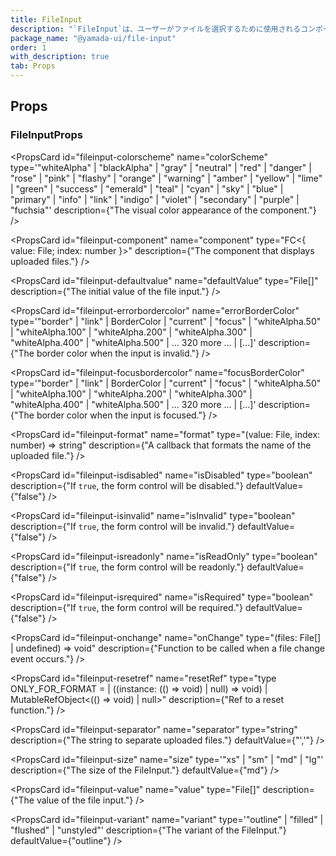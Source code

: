 ```yaml
---
title: FileInput
description: "`FileInput`は、ユーザーがファイルを選択するために使用されるコンポーネントです。"
package_name: "@yamada-ui/file-input"
order: 1
with_description: true
tab: Props
---
```


## Props

### FileInputProps

<PropsCard id="fileinput-_accept" name="_accept" type="CSSUIObject" />

<PropsCard id="fileinput-_active" name="_active" type="CSSUIObject" />

<PropsCard id="fileinput-_after" name="_after" type="CSSUIObject" />

<PropsCard id="fileinput-_anylink" name="_anyLink" type="CSSUIObject" />

<PropsCard id="fileinput-_autofill" name="_autofill" type="CSSUIObject" />

<PropsCard id="fileinput-_backdrop" name="_backdrop" type="CSSUIObject" />

<PropsCard id="fileinput-_before" name="_before" type="CSSUIObject" />

<PropsCard id="fileinput-_between" name="_between" type="CSSUIObject" />

<PropsCard id="fileinput-_blank" name="_blank" type="CSSUIObject" />

<PropsCard id="fileinput-_checked" name="_checked" type="CSSUIObject" />

<PropsCard id="fileinput-_cue" name="_cue" type="CSSUIObject" />

<PropsCard id="fileinput-_cueregion" name="_cueRegion" type="CSSUIObject" />

<PropsCard id="fileinput-_dark" name="_dark" type="CSSUIObject" />

<PropsCard id="fileinput-_default" name="_default" type="CSSUIObject" />

<PropsCard id="fileinput-_disabled" name="_disabled" type="CSSUIObject" />

<PropsCard id="fileinput-_empty" name="_empty" type="CSSUIObject" />

<PropsCard id="fileinput-_enabled" name="_enabled" type="CSSUIObject" />

<PropsCard id="fileinput-_end" name="_end" type="CSSUIObject" />

<PropsCard id="fileinput-_even" name="_even" type="CSSUIObject" />

<PropsCard id="fileinput-_expanded" name="_expanded" type="CSSUIObject" />

<PropsCard
  id="fileinput-_fileselector"
  name="_fileSelector"
  type="CSSUIObject"
/>

<PropsCard id="fileinput-_filled" name="_filled" type="CSSUIObject" />

<PropsCard id="fileinput-_first" name="_first" type="CSSUIObject" />

<PropsCard id="fileinput-_firstletter" name="_firstLetter" type="CSSUIObject" />

<PropsCard id="fileinput-_firstline" name="_firstLine" type="CSSUIObject" />

<PropsCard id="fileinput-_focus" name="_focus" type="CSSUIObject" />

<PropsCard
  id="fileinput-_focusvisible"
  name="_focusVisible"
  type="CSSUIObject"
/>

<PropsCard id="fileinput-_focuswithin" name="_focusWithin" type="CSSUIObject" />

<PropsCard id="fileinput-_fullscreen" name="_fullScreen" type="CSSUIObject" />

<PropsCard id="fileinput-_grabbed" name="_grabbed" type="CSSUIObject" />

<PropsCard id="fileinput-_groupaccept" name="_groupAccept" type="CSSUIObject" />

<PropsCard id="fileinput-_groupactive" name="_groupActive" type="CSSUIObject" />

<PropsCard id="fileinput-_groupblank" name="_groupBlank" type="CSSUIObject" />

<PropsCard
  id="fileinput-_groupchecked"
  name="_groupChecked"
  type="CSSUIObject"
/>

<PropsCard
  id="fileinput-_groupdisabled"
  name="_groupDisabled"
  type="CSSUIObject"
/>

<PropsCard
  id="fileinput-_groupenabled"
  name="_groupEnabled"
  type="CSSUIObject"
/>

<PropsCard
  id="fileinput-_groupexpanded"
  name="_groupExpanded"
  type="CSSUIObject"
/>

<PropsCard id="fileinput-_groupfocus" name="_groupFocus" type="CSSUIObject" />

<PropsCard
  id="fileinput-_groupfocusvisible"
  name="_groupFocusVisible"
  type="CSSUIObject"
/>

<PropsCard
  id="fileinput-_groupfocuswithin"
  name="_groupFocusWithin"
  type="CSSUIObject"
/>

<PropsCard
  id="fileinput-_groupgrabbed"
  name="_groupGrabbed"
  type="CSSUIObject"
/>

<PropsCard
  id="fileinput-_grouphorizontal"
  name="_groupHorizontal"
  type="CSSUIObject"
/>

<PropsCard id="fileinput-_grouphover" name="_groupHover" type="CSSUIObject" />

<PropsCard id="fileinput-_groupidle" name="_groupIdle" type="CSSUIObject" />

<PropsCard
  id="fileinput-_groupinvalid"
  name="_groupInvalid"
  type="CSSUIObject"
/>

<PropsCard id="fileinput-_grouploaded" name="_groupLoaded" type="CSSUIObject" />

<PropsCard
  id="fileinput-_grouploading"
  name="_groupLoading"
  type="CSSUIObject"
/>

<PropsCard
  id="fileinput-_groupoptional"
  name="_groupOptional"
  type="CSSUIObject"
/>

<PropsCard
  id="fileinput-_groupplaceholdershown"
  name="_groupPlaceholderShown"
  type="CSSUIObject"
/>

<PropsCard
  id="fileinput-_grouppressed"
  name="_groupPressed"
  type="CSSUIObject"
/>

<PropsCard
  id="fileinput-_groupreadonly"
  name="_groupReadOnly"
  type="CSSUIObject"
/>

<PropsCard
  id="fileinput-_groupreadwrite"
  name="_groupReadWrite"
  type="CSSUIObject"
/>

<PropsCard id="fileinput-_groupreject" name="_groupReject" type="CSSUIObject" />

<PropsCard
  id="fileinput-_grouprequired"
  name="_groupRequired"
  type="CSSUIObject"
/>

<PropsCard
  id="fileinput-_groupselected"
  name="_groupSelected"
  type="CSSUIObject"
/>

<PropsCard
  id="fileinput-_groupuserinvalid"
  name="_groupUserInvalid"
  type="CSSUIObject"
/>

<PropsCard id="fileinput-_groupvalid" name="_groupValid" type="CSSUIObject" />

<PropsCard
  id="fileinput-_groupvertical"
  name="_groupVertical"
  type="CSSUIObject"
/>

<PropsCard id="fileinput-_hidden" name="_hidden" type="CSSUIObject" />

<PropsCard id="fileinput-_holiday" name="_holiday" type="CSSUIObject" />

<PropsCard id="fileinput-_horizontal" name="_horizontal" type="CSSUIObject" />

<PropsCard id="fileinput-_hover" name="_hover" type="CSSUIObject" />

<PropsCard id="fileinput-_idle" name="_idle" type="CSSUIObject" />

<PropsCard
  id="fileinput-_indeterminate"
  name="_indeterminate"
  type="CSSUIObject"
/>

<PropsCard id="fileinput-_inrange" name="_inRange" type="CSSUIObject" />

<PropsCard id="fileinput-_invalid" name="_invalid" type="CSSUIObject" />

<PropsCard id="fileinput-_last" name="_last" type="CSSUIObject" />

<PropsCard id="fileinput-_light" name="_light" type="CSSUIObject" />

<PropsCard id="fileinput-_link" name="_link" type="CSSUIObject" />

<PropsCard id="fileinput-_loaded" name="_loaded" type="CSSUIObject" />

<PropsCard id="fileinput-_loading" name="_loading" type="CSSUIObject" />

<PropsCard id="fileinput-_marker" name="_marker" type="CSSUIObject" />

<PropsCard id="fileinput-_mediadark" name="_mediaDark" type="CSSUIObject" />

<PropsCard id="fileinput-_medialight" name="_mediaLight" type="CSSUIObject" />

<PropsCard
  id="fileinput-_mediareducemotion"
  name="_mediaReduceMotion"
  type="CSSUIObject"
/>

<PropsCard id="fileinput-_modal" name="_modal" type="CSSUIObject" />

<PropsCard
  id="fileinput-_nativeactive"
  name="_nativeActive"
  type="CSSUIObject"
/>

<PropsCard
  id="fileinput-_nativechecked"
  name="_nativeChecked"
  type="CSSUIObject"
/>

<PropsCard
  id="fileinput-_nativedisabled"
  name="_nativeDisabled"
  type="CSSUIObject"
/>

<PropsCard id="fileinput-_nativefocus" name="_nativeFocus" type="CSSUIObject" />

<PropsCard
  id="fileinput-_nativefocusvisible"
  name="_nativeFocusVisible"
  type="CSSUIObject"
/>

<PropsCard
  id="fileinput-_nativefocuswithin"
  name="_nativeFocusWithin"
  type="CSSUIObject"
/>

<PropsCard
  id="fileinput-_nativehidden"
  name="_nativeHidden"
  type="CSSUIObject"
/>

<PropsCard id="fileinput-_nativehover" name="_nativeHover" type="CSSUIObject" />

<PropsCard
  id="fileinput-_nativereadonly"
  name="_nativeReadOnly"
  type="CSSUIObject"
/>

<PropsCard
  id="fileinput-_nativetarget"
  name="_nativeTarget"
  type="CSSUIObject"
/>

<PropsCard id="fileinput-_nativevalid" name="_nativeValid" type="CSSUIObject" />

<PropsCard id="fileinput-_notfirst" name="_notFirst" type="CSSUIObject" />

<PropsCard id="fileinput-_notlast" name="_notLast" type="CSSUIObject" />

<PropsCard id="fileinput-_nottarget" name="_notTarget" type="CSSUIObject" />

<PropsCard id="fileinput-_odd" name="_odd" type="CSSUIObject" />

<PropsCard id="fileinput-_only" name="_only" type="CSSUIObject" />

<PropsCard id="fileinput-_optional" name="_optional" type="CSSUIObject" />

<PropsCard id="fileinput-_outrange" name="_outRange" type="CSSUIObject" />

<PropsCard id="fileinput-_outside" name="_outside" type="CSSUIObject" />

<PropsCard id="fileinput-_paused" name="_paused" type="CSSUIObject" />

<PropsCard id="fileinput-_peeraccept" name="_peerAccept" type="CSSUIObject" />

<PropsCard id="fileinput-_peeractive" name="_peerActive" type="CSSUIObject" />

<PropsCard id="fileinput-_peerblank" name="_peerBlank" type="CSSUIObject" />

<PropsCard id="fileinput-_peerchecked" name="_peerChecked" type="CSSUIObject" />

<PropsCard
  id="fileinput-_peerdisabled"
  name="_peerDisabled"
  type="CSSUIObject"
/>

<PropsCard id="fileinput-_peerenabled" name="_peerEnabled" type="CSSUIObject" />

<PropsCard
  id="fileinput-_peerexpanded"
  name="_peerExpanded"
  type="CSSUIObject"
/>

<PropsCard id="fileinput-_peerfocus" name="_peerFocus" type="CSSUIObject" />

<PropsCard
  id="fileinput-_peerfocusvisible"
  name="_peerFocusVisible"
  type="CSSUIObject"
/>

<PropsCard
  id="fileinput-_peerfocuswithin"
  name="_peerFocusWithin"
  type="CSSUIObject"
/>

<PropsCard id="fileinput-_peergrabbed" name="_peerGrabbed" type="CSSUIObject" />

<PropsCard
  id="fileinput-_peerhorizontal"
  name="_peerHorizontal"
  type="CSSUIObject"
/>

<PropsCard id="fileinput-_peerhover" name="_peerHover" type="CSSUIObject" />

<PropsCard id="fileinput-_peeridle" name="_peerIdle" type="CSSUIObject" />

<PropsCard id="fileinput-_peerinvalid" name="_peerInvalid" type="CSSUIObject" />

<PropsCard id="fileinput-_peerloaded" name="_peerLoaded" type="CSSUIObject" />

<PropsCard id="fileinput-_peerloading" name="_peerLoading" type="CSSUIObject" />

<PropsCard
  id="fileinput-_peeroptional"
  name="_peerOptional"
  type="CSSUIObject"
/>

<PropsCard
  id="fileinput-_peerplaceholdershown"
  name="_peerPlaceholderShown"
  type="CSSUIObject"
/>

<PropsCard id="fileinput-_peerpressed" name="_peerPressed" type="CSSUIObject" />

<PropsCard
  id="fileinput-_peerreadonly"
  name="_peerReadOnly"
  type="CSSUIObject"
/>

<PropsCard
  id="fileinput-_peerreadwrite"
  name="_peerReadWrite"
  type="CSSUIObject"
/>

<PropsCard id="fileinput-_peerreject" name="_peerReject" type="CSSUIObject" />

<PropsCard
  id="fileinput-_peerrequired"
  name="_peerRequired"
  type="CSSUIObject"
/>

<PropsCard
  id="fileinput-_peerselected"
  name="_peerSelected"
  type="CSSUIObject"
/>

<PropsCard
  id="fileinput-_peeruserinvalid"
  name="_peerUserInvalid"
  type="CSSUIObject"
/>

<PropsCard id="fileinput-_peervalid" name="_peerValid" type="CSSUIObject" />

<PropsCard
  id="fileinput-_peervertical"
  name="_peerVertical"
  type="CSSUIObject"
/>

<PropsCard id="fileinput-_picture" name="_picture" type="CSSUIObject" />

<PropsCard id="fileinput-_placeholder" name="_placeholder" type="CSSUIObject" />

<PropsCard
  id="fileinput-_placeholdershown"
  name="_placeholderShown"
  type="CSSUIObject"
/>

<PropsCard id="fileinput-_playing" name="_playing" type="CSSUIObject" />

<PropsCard id="fileinput-_pressed" name="_pressed" type="CSSUIObject" />

<PropsCard id="fileinput-_print" name="_print" type="CSSUIObject" />

<PropsCard id="fileinput-_readonly" name="_readOnly" type="CSSUIObject" />

<PropsCard id="fileinput-_readwrite" name="_readWrite" type="CSSUIObject" />

<PropsCard id="fileinput-_reject" name="_reject" type="CSSUIObject" />

<PropsCard id="fileinput-_required" name="_required" type="CSSUIObject" />

<PropsCard id="fileinput-_ripple" name="_ripple" type="CSSUIObject" />

<PropsCard id="fileinput-_scrollbar" name="_scrollbar" type="CSSUIObject" />

<PropsCard
  id="fileinput-_scrollbarbutton"
  name="_scrollbarButton"
  type="CSSUIObject"
/>

<PropsCard
  id="fileinput-_scrollbarcorner"
  name="_scrollbarCorner"
  type="CSSUIObject"
/>

<PropsCard
  id="fileinput-_scrollbarthumb"
  name="_scrollbarThumb"
  type="CSSUIObject"
/>

<PropsCard
  id="fileinput-_scrollbartrack"
  name="_scrollbarTrack"
  type="CSSUIObject"
/>

<PropsCard
  id="fileinput-_scrollbartrackpiece"
  name="_scrollbarTrackPiece"
  type="CSSUIObject"
/>

<PropsCard id="fileinput-_selected" name="_selected" type="CSSUIObject" />

<PropsCard id="fileinput-_selection" name="_selection" type="CSSUIObject" />

<PropsCard id="fileinput-_start" name="_start" type="CSSUIObject" />

<PropsCard id="fileinput-_target" name="_target" type="CSSUIObject" />

<PropsCard id="fileinput-_today" name="_today" type="CSSUIObject" />

<PropsCard id="fileinput-_userinvalid" name="_userInvalid" type="CSSUIObject" />

<PropsCard id="fileinput-_valid" name="_valid" type="CSSUIObject" />

<PropsCard id="fileinput-_vertical" name="_vertical" type="CSSUIObject" />

<PropsCard id="fileinput-_visited" name="_visited" type="CSSUIObject" />

<PropsCard id="fileinput-_weekend" name="_weekend" type="CSSUIObject" />

<PropsCard
  id="fileinput-colorscheme"
  name="colorScheme"
  type='"whiteAlpha" | "blackAlpha" | "gray" | "neutral" | "red" | "danger" | "rose" | "pink" | "flashy" | "orange" | "warning" | "amber" | "yellow" | "lime" | "green" | "success" | "emerald" | "teal" | "cyan" | "sky" | "blue" | "primary" | "info" | "link" | "indigo" | "violet" | "secondary" | "purple" | "fuchsia"'
  description={"The visual color appearance of the component."}
/>

<PropsCard
  id="fileinput-component"
  name="component"
  type="FC<{ value: File; index: number }>"
  description={"The component that displays uploaded files."}
/>

<PropsCard
  id="fileinput-defaultvalue"
  name="defaultValue"
  type="File[]"
  description={"The initial value of the file input."}
/>

<PropsCard
  id="fileinput-errorbordercolor"
  name="errorBorderColor"
  type='"border" | "link" | BorderColor | "current" | "focus" | "whiteAlpha.50" | "whiteAlpha.100" | "whiteAlpha.200" | "whiteAlpha.300" | "whiteAlpha.400" | "whiteAlpha.500" | ... 320 more ... | [...]'
  description={"The border color when the input is invalid."}
/>

<PropsCard
  id="fileinput-focusbordercolor"
  name="focusBorderColor"
  type='"border" | "link" | BorderColor | "current" | "focus" | "whiteAlpha.50" | "whiteAlpha.100" | "whiteAlpha.200" | "whiteAlpha.300" | "whiteAlpha.400" | "whiteAlpha.500" | ... 320 more ... | [...]'
  description={"The border color when the input is focused."}
/>

<PropsCard
  id="fileinput-format"
  name="format"
  type="(value: File, index: number) => string"
  description={"A callback that formats the name of the uploaded file."}
/>

<PropsCard
  id="fileinput-isdisabled"
  name="isDisabled"
  type="boolean"
  description={"If `true`, the form control will be disabled."}
  defaultValue={"false"}
/>

<PropsCard
  id="fileinput-isinvalid"
  name="isInvalid"
  type="boolean"
  description={"If `true`, the form control will be invalid."}
  defaultValue={"false"}
/>

<PropsCard
  id="fileinput-isreadonly"
  name="isReadOnly"
  type="boolean"
  description={"If `true`, the form control will be readonly."}
  defaultValue={"false"}
/>

<PropsCard
  id="fileinput-isrequired"
  name="isRequired"
  type="boolean"
  description={"If `true`, the form control will be required."}
  defaultValue={"false"}
/>

<PropsCard
  id="fileinput-onchange"
  name="onChange"
  type="(files: File[] | undefined) => void"
  description={"Function to be called when a file change event occurs."}
/>

<PropsCard
  id="fileinput-resetref"
  name="resetRef"
  type="type ONLY_FOR_FORMAT =
  | ((instance: (() => void) | null) => void)
  | MutableRefObject<(() => void) | null>"
  description={"Ref to a reset function."}
/>

<PropsCard
  id="fileinput-separator"
  name="separator"
  type="string"
  description={"The string to separate uploaded files."}
  defaultValue={"','"}
/>

<PropsCard
  id="fileinput-size"
  name="size"
  type='"xs" | "sm" | "md" | "lg"'
  description={"The size of the FileInput."}
  defaultValue={"md"}
/>

<PropsCard
  id="fileinput-value"
  name="value"
  type="File[]"
  description={"The value of the file input."}
/>

<PropsCard
  id="fileinput-variant"
  name="variant"
  type='"outline" | "filled" | "flushed" | "unstyled"'
  description={"The variant of the FileInput."}
  defaultValue={"outline"}
/>
